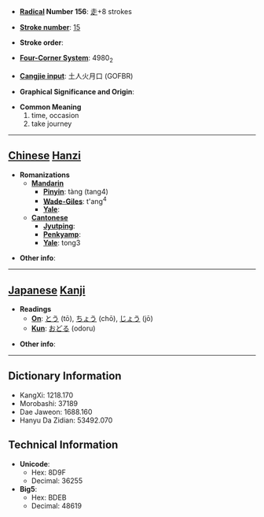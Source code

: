 * '''[[Wiktionary:Chinese radical index| Radical]] Number 156''': [[Wiktionary:Chinese radical index 走|走]]+8 strokes

* '''[[Wiktionary:Chinese total strokes index|Stroke number]]''': [[Wiktionary:Chinese total strokes index 15|15]]

* '''Stroke order''': 

* '''[[Wiktionary:Chinese four corner index|Four-Corner System]]''': 4980<sub>2</sub>

* '''[[Wiktionary:Chinese Cangjie index|Cangjie input]]''': 土人火月口 (GOFBR)

* '''Graphical Significance and Origin''': 

* '''Common Meaning'''
*#time, occasion
*# take journey


----

== [[Chinese]] [[Hanzi]] ==

* '''Romanizations'''
** '''[[Mandarin]]'''
*** '''[[Pinyin]]''': tàng (tang4)
*** '''[[Wade-Giles]]''': t'ang<sup>4</sup>
*** '''[[Yale]]''': 
** '''[[Cantonese]]'''
*** '''[[Jyutping]]''':
*** '''[[Penkyamp]]''': 
*** '''[[Yale]]''': tong3

* '''Other info''': 

----

== [[Japanese]] [[Kanji]] ==

* '''Readings'''
** '''[[On]]''': [[とう]] (tō), [[ちょう]] (chō), [[じょう]] (jō)
** '''[[Kun]]''': [[おどる]] (odoru)

* '''Other info''':  

----

== Dictionary Information ==

* KangXi: 1218.170
* Morobashi: 37189
* Dae Jaweon: 1688.160
* Hanyu Da Zidian: 53492.070

== Technical Information ==

* '''Unicode''':
** Hex: 8D9F
** Decimal: 36255
* '''Big5''':
** Hex: BDEB
** Decimal: 48619